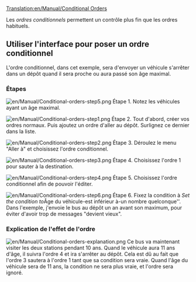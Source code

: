 [[Translation:en/Manual/Conditional Orders]]
{{fr/Manual/Tutorial/Tutoriel}}{{fr/Manual/Table des matières}}

Les ''ordres conditionnels'' permettent un contrôle plus fin que les ordres habituels.

== Utiliser l'interface pour poser un ordre conditionnel ==

L'ordre conditionnel, dans cet exemple, sera d'envoyer un véhicule s'arrêter dans un dépôt quand il sera proche ou aura passé son âge maximal.

===Étapes===
[[File:en/Manual/Conditional-orders-step5.png|left]]
Étape 1.
Notez les véhicules ayant un âge maximal.

[[File:en/Manual/Conditional-orders-step1.png|left]]
Étape 2.
Tout d'abord, créer vos ordres normaux. Puis ajoutez un ordre d'aller au dépôt. Surlignez ce dernier dans la liste.

[[File:en/Manual/Conditional-orders-step2.png|left]]
Étape 3.
Déroulez le menu "Aller à" et choisissez l'ordre conditionnel.

[[File:en/Manual/Conditional-orders-step3.png|left]]
Étape 4.
Choisissez l'ordre 1 pour sauter à la destination.

[[File:en/Manual/Conditional-orders-step4.png|left]]
Étape 5.
Choisissez l'ordre conditionnel afin de pouvoir l'éditer.

[[File:en/Manual/Conditional-orders-step6.png|left]]
Étape 6.
Fixez la condition à ''
Set the condition to ''Âge du véhicule'' - ''est inférieur à'' - ''un nombre quelconque''. Dans l'exemple, j'envoie le bus au dépôt un an avant son maximum, pour éviter d'avoir trop de messages "devient vieux".
<br clear="all" />

===Explication de l'effet de l'ordre===
[[File:en/Manual/Conditional-orders-explanation.png|left]]
Ce bus va maintenant visiter les deux stations pendant 10 ans. Quand le véhicule aura 11 ans d'âge, il suivra l'ordre 4 et ira s'arrêter au dépôt. Cela est dû au fait que l'ordre 3 sautera à l'ordre 1 tant que sa condition sera vraie. Quand l'âge du véhicule sera de 11 ans, la condition ne sera plus vraie, et l'ordre sera ignoré.